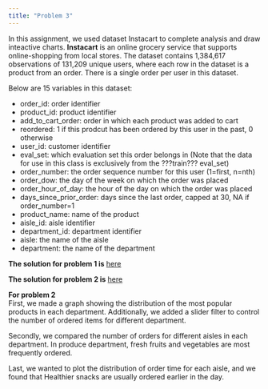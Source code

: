 ```yaml
---
title: "Problem 3"
---
```

In this assignment, we used dataset Instacart to complete analysis and draw inteactive charts. **Instacart** is an online grocery service that supports online-shopping from local stores. The dataset contains 1,384,617 observations of 131,209 unique users, where each row in the dataset is a product from an order. There is a single order per user in this dataset.

Below are 15 variables in this dataset:

*  order_id: order identifier  
*  product_id: product identifier  
*  add_to_cart_order: order in which each product was added to cart  
*  reordered: 1 if this prodcut has been ordered by this user in the past, 0 otherwise  
*  user_id: customer identifier  
*  eval_set: which evaluation set this order belongs in (Note that the data for use in this class is exclusively from the ???train??? eval_set)  
*  order_number: the order sequence number for this user (1=first, n=nth)  
*  order_dow: the day of the week on which the order was placed  
*  order_hour_of_day: the hour of the day on which the order was placed  
*  days_since_prior_order: days since the last order, capped at 30, NA if order_number=1  
*  product_name: name of the product  
*  aisle_id: aisle identifier  
*  department_id: department identifier  
*  aisle: the name of the aisle  
*  department: the name of the department



**The solution for problem 1 is** [here](https://harksoul.github.io/p8105_hw6_hj2479_p1/)



**The solution for problem 2 is** 
[here](http://harksoul.shinyapps.io/problem2/)  
  
  **For problem 2**   
  First, we made a graph showing the distribution of the most popular products in each department. Additionally, we added a slider filter to control the number of ordered items for different department.
   
  Secondly, we compared the number of orders for different aisles in each department. In produce department, fresh fruits and vegetables are most frequently ordered.
 
  Last, we wanted to plot the distribution of order time for each aisle, and we found that Healthier snacks are usually ordered earlier in the day.


